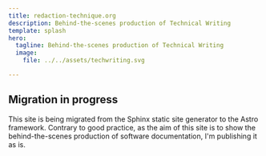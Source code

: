 ```yaml
---
title: redaction-technique.org
description: Behind-the-scenes production of Technical Writing
template: splash
hero:
  tagline: Behind-the-scenes production of Technical Writing
  image:
    file: ../../assets/techwriting.svg

---
```



<CardGrid stagger>
<LinkCard
	title="About"
	href="/en/about-this-blog/"
	description="This blog migrates to the Astro framework, on a GitHub branch with a hectic history."
/>
<LinkCard
	title="Migrate to Astro"
	href="/en/migrate-to-astro/"
	description="First attempt to migrate to Astro before getting rid of everything."
/>

</CardGrid>

## Migration in progress

<CardGrid stagger>
	<Card title="This site is under construction" icon="pencil">
		This site is being migrated from the Sphinx static site generator to the Astro framework. Contrary to good practice, as the aim of this site is to show the behind-the-scenes production of software documentation, I'm publishing it as is.
	</Card>
</CardGrid>
